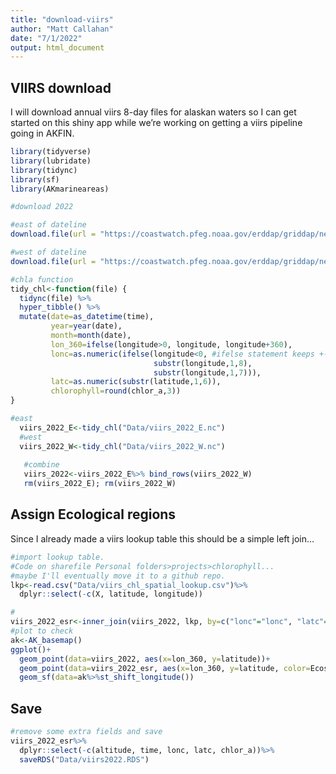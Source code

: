 ```yaml
---
title: "download-viirs"
author: "Matt Callahan"
date: "7/1/2022"
output: html_document
---
```


## VIIRS download 
I will download annual viirs 8-day files for alaskan waters so I can get started on this shiny app while we're working on getting a viirs pipeline going in AKFIN.

```r
library(tidyverse)
library(lubridate)
library(tidync)
library(sf)
library(AKmarineareas)

#download 2022

#east of dateline
download.file(url = "https://coastwatch.pfeg.noaa.gov/erddap/griddap/nesdisVHNSQchlaWeekly.nc?chlor_a%5B(2022-01-01T12:00:00Z):1:(2022-05-28T12:00:00Z)%5D%5B(0.0):1:(0.0)%5D%5B(46):1:(69)%5D%5B(-179.98125):1:(-129)%5D", method = "libcurl", mode="wb",destfile = "Data/viirs_2022_E.nc")

#west of dateline
download.file(url = "https://coastwatch.pfeg.noaa.gov/erddap/griddap/nesdisVHNSQchlaWeekly.nc?chlor_a%5B(2022-01-01T12:00:00Z):1:(2022-05-28T12:00:00Z)%5D%5B(0.0):1:(0.0)%5D%5B(69):1:(46)%5D%5B(167):1:(179.98125)%5D", method = "libcurl", mode="wb",destfile = "Data/viirs_2022_W.nc")

#chla function
tidy_chl<-function(file) {
  tidync(file) %>% 
  hyper_tibble() %>% 
  mutate(date=as_datetime(time),
         year=year(date),
         month=month(date),
         lon_360=ifelse(longitude>0, longitude, longitude+360),
         lonc=as.numeric(ifelse(longitude<0, #ifelse statement keeps +- lons the same length
                                substr(longitude,1,8),
                                substr(longitude,1,7))), 
         latc=as.numeric(substr(latitude,1,6)), 
         chlorophyll=round(chlor_a,3))
}

#east
  viirs_2022_E<-tidy_chl("Data/viirs_2022_E.nc") 
  #west
  viirs_2022_W<-tidy_chl("Data/viirs_2022_W.nc") 
   
   #combine
   viirs_2022<-viirs_2022_E%>% bind_rows(viirs_2022_W)
   rm(viirs_2022_E); rm(viirs_2022_W)

```

## Assign Ecological regions
Since I already made a viirs lookup table this should be a simple left join...
```r
#import lookup table. 
#Code on sharefile Personal folders>projects>chlorophyll... 
#maybe I'll eventually move it to a github repo.
lkp<-read.csv("Data/viirs_chl_spatial_lookup.csv")%>%
  dplyr::select(-c(X, latitude, longitude))

#
viirs_2022_esr<-inner_join(viirs_2022, lkp, by=c("lonc"="lonc", "latc"="latc"))
#plot to check
ak<-AK_basemap()
ggplot()+
  geom_point(data=viirs_2022, aes(x=lon_360, y=latitude))+
  geom_point(data=viirs_2022_esr, aes(x=lon_360, y=latitude, color=Ecosystem_Subarea))+
  geom_sf(data=ak%>%st_shift_longitude())
```

## Save

```r
#remove some extra fields and save
viirs_2022_esr%>%
  dplyr::select(-c(altitude, time, lonc, latc, chlor_a))%>%
  saveRDS("Data/viirs2022.RDS")

```